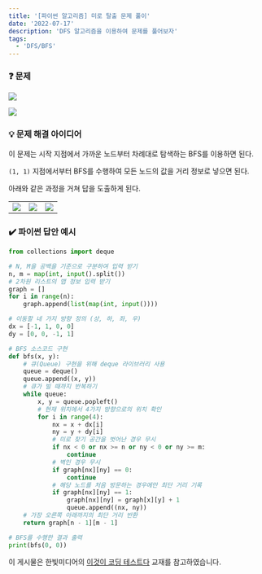 ```yaml
---
title: '[파이썬 알고리즘] 미로 탈출 문제 풀이'
date: '2022-07-17'
description: 'DFS 알고리즘을 이용하여 문제를 풀어보자'
tags:
  - 'DFS/BFS'
---
```


### ❓ 문제

![](/posts/python/algorithm/dfs-bfs/bfs-1.png)

![](/posts/python/algorithm/dfs-bfs/bfs-2.png)


### 💡 문제 해결 아이디어

이 문제는 시작 지점에서 가까운 노드부터 차례대로 탐색하는 BFS를 이용하면 된다.

`(1, 1)` 지점에서부터 BFS를 수행하여 모든 노드의 값을 거리 정보로 넣으면 된다.

아래와 같은 과정을 거쳐 답을 도출하게 된다.

|                                       |                                       |                                       |
| ------------------------------------- | ------------------------------------- | ------------------------------------- |
| ![](/posts/python/algorithm/dfs-bfs/bfs-11.png) | ![](/posts/python/algorithm/dfs-bfs/bfs-22.png) | ![](/posts/python/algorithm/dfs-bfs/bfs-33.png) |

### ✔️ 파이썬 답안 예시

```python showLineNumbers
from collections import deque

# N, M을 공백을 기준으로 구분하여 입력 받기
n, m = map(int, input().split())
# 2차원 리스트의 맵 정보 입력 받기
graph = []
for i in range(n):
    graph.append(list(map(int, input())))

# 이동할 네 가지 방향 정의 (상, 하, 좌, 우)
dx = [-1, 1, 0, 0]
dy = [0, 0, -1, 1]

# BFS 소스코드 구현
def bfs(x, y):
    # 큐(Queue) 구현을 위해 deque 라이브러리 사용
    queue = deque()
    queue.append((x, y))
    # 큐가 빌 때까지 반복하기
    while queue:
        x, y = queue.popleft()
        # 현재 위치에서 4가지 방향으로의 위치 확인
        for i in range(4):
            nx = x + dx[i]
            ny = y + dy[i]
            # 미로 찾기 공간을 벗어난 경우 무시
            if nx < 0 or nx >= n or ny < 0 or ny >= m:
                continue
            # 벽인 경우 무시
            if graph[nx][ny] == 0:
                continue
            # 해당 노드를 처음 방문하는 경우에만 최단 거리 기록
            if graph[nx][ny] == 1:
                graph[nx][ny] = graph[x][y] + 1
                queue.append((nx, ny))
    # 가장 오른쪽 아래까지의 최단 거리 반환
    return graph[n - 1][m - 1]

# BFS를 수행한 결과 출력
print(bfs(0, 0))
```

<Callout type="info">

이 게시물은 한빛미디어의 [이것이 코딩 테스트다](https://book.naver.com/bookdb/book_detail.nhn?bid=16439154) 교재를 참고하였습니다.

</Callout>
